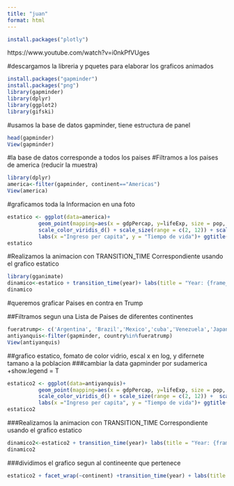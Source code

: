 ```yaml
---
title: "juan"
format: html
---
```


```r
install.packages("plotly")
```
https://www.youtube.com/watch?v=i0nkPfVUges

#descargamos la libreria y pquetes para elaborar los graficos animados

```r
install.packages("gapminder")
install.packages("png")
library(gapminder)
library(dplyr)
library(ggplot2)
library(gifski)
```

#usamos la base de datos gapminder, tiene estructura de panel
```r
head(gapminder)
View(gapminder)
```


#la base de datos corresponde a todos los paises
#Filtramos a los paises de america (reducir la muestra)

```r
library(dplyr)
america<-filter(gapminder, continent=="Americas")
View(america)
```


#graficamos toda la Informacion en una foto 

```r
estatico <- ggplot(data=america)+  
          geom_point(mapping=aes(x = gdpPercap, y=lifeExp, size = pop, colour = country),show.legend = T, alpha = 0.7) +
          scale_color_viridis_d() + scale_size(range = c(2, 12)) + scale_x_log10() +
          labs(x ="Ingreso per capita", y = "Tiempo de vida")+ ggtitle("Evolucion de los paises de Sudamerica")
estatico
```


#Realizamos la animacion con TRANSITION_TIME Correspondiente usando el grafico estatico

```r
library(gganimate)
dinamico<-estatico + transition_time(year)+ labs(title = "Year: {frame_time}")
dinamico
```


#queremos graficar Paises en contra en Trump

##Filtramos segun una Lista de Paises de diferentes continentes

```r
fueratrump<- c('Argentina', 'Brazil','Mexico','cuba','Venezuela','Japan','China','India','Mongolia')
antiyanquis<-filter(gapminder, country%in%fueratrump)
View(antiyanquis)
```



##grafico estatico, fomato de color vidrio, escal x en log, y difernete tamano a la poblacion
###cambiar la data gapminder por sudamerica +show.legend = T

```r
estatico2 <- ggplot(data=antiyanquis)+  
          geom_point(mapping=aes(x = gdpPercap, y=lifeExp, size = pop, colour = country),show.legend = T, alpha = 0.7) +
          scale_color_viridis_d() + scale_size(range = c(2, 12)) +  scale_x_log10() +
          labs(x ="Ingreso per capita", y = "Tiempo de vida")+ ggtitle("Evolucion de los Paises contra Trump")
estatico2
```


###Realizamos la animacion con TRANSITION_TIME Correspondiente usando el grafico estatico

```r
dinamico2<-estatico2 + transition_time(year)+ labs(title = "Year: {frame_time}")
dinamico2
```


###dividimos el grafico segun al contineente que pertenece

```r
estatico2 + facet_wrap(~continent) +transition_time(year) + labs(title = "Year: {frame_time}")
```



